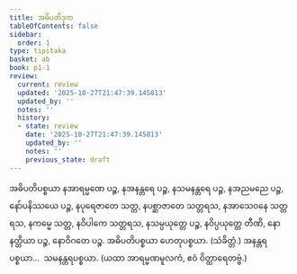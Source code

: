 ```yaml
---
title: အဓိပတိဒုက
tableOfContents: false
sidebar:
  order: 1
type: tipitaka
basket: ab
book: p1-1
review:
  current: review
  updated: '2025-10-27T21:47:39.145813'
  updated_by: ''
  notes: ''
  history:
  - state: review
    date: '2025-10-27T21:47:39.145813'
    updated_by: ''
    notes: ''
    previous_state: draft
---
```



<ReviewStatus review={frontmatter.review} showDetails={true} />

<HypothesisAnnotation frontmatter={frontmatter} />

<DynamicBreadcrumb />

<Division number="164" book="p1-1" e="ch" v="36" p="51">

<Paragraph number="585" book="p1-1">
အဓိပတိပစ္စယာ နအာရမ္မဏေ ပဉ္စ, နအနန္တရေ ပဉ္စ, နသမနန္တရေ ပဉ္စ, နအညမညေ ပဉ္စ, နော်ပနိဿယေ ပဉ္စ, နပုရေဇာတေ သတ္တ, နပစ္ဆာဇာတေ သတ္တရသ, နအာသေဝနေ သတ္တရသ, နကမ္မေ သတ္တ, နဝိပါကေ သတ္တရသ, နသမ္ပယုတ္တေ ပဉ္စ, နဝိပ္ပယုတ္တေ တီဏိ, နောနတ္ထိယာ ပဉ္စ, နောဝိဂတေ ပဉ္စ.
</Paragraph>

<Paragraph number="586" book="p1-1">
အဓိပတိပစ္စယာ ဟေတုပစ္စယာ. (သံခိတ္တံ.)
</Paragraph>

<Paragraph number="587" book="p1-1">
အနန္တရပစ္စယာ…  သမနန္တရပစ္စယာ.

</Paragraph>
</Division>

<Paragraph number="588" type="center" book="p1-1">
(ယထာ အာရမ္မဏမူလကံ, ဧဝံ ဝိတ္ထာရေတဗ္ဗံ.)
</Paragraph>